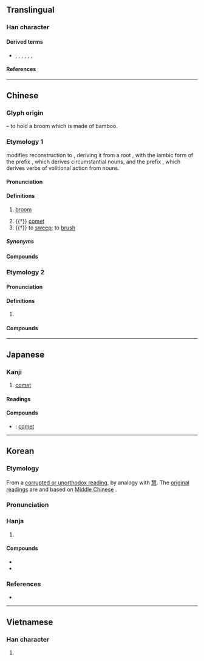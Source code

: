 {{also|篲}}
{{character info}}
==Translingual==

===Han character===
{{Han char|rn=58|rad=彐|as=08|sn=11|four=55174|canj=QJSM|ids=⿱⿰丰丰彐}}

====Derived terms====
* {{l|mul|慧}}, {{l|mul|嘒}}, {{l|mul|𦄑}}, {{l|mul|槥}}, {{l|mul|熭}}, {{l|mul|䨮}}, {{l|mul|鏏}}

====References====
{{Han ref|kx=0362.160|dkj=09927|dj=0680.310|hdz=20961.100|uh=5F57}}

----

==Chinese==

===Glyph origin===
{{Han etym}}
{{Han compound|甡|又|t1=broom|t2=hand|ls=psc}} – to hold a broom which is made of bamboo.

===Etymology 1===
{{zh-forms|alt=篲,𥱵,𥶙}}

{{zh-ref|Sagart (2021)}} modifies {{zh-ref|Baxter and Sagart's (2014)}} reconstruction to {{m|und|*sə-m-pʰˤut-s}}, deriving it from a root {{m|und|*pʰˤut||dust}}, with the iambic form of the prefix {{m|und|*s-}}, which derives circumstantial nouns, and the prefix {{m|und|*m-}}, which derives verbs of volitional action from nouns.

{{attn|zh|Are the pronunciations via analogy with {{zh-l|慧}}?}}

====Pronunciation====
{{zh-pron
|m=huì,suì,1nb=standard in Mainland and Taiwan,2nb=dated variant,2a=y
|m-s=hui4
|c=wai6,seoi6
|c-t=fei5
|g=fii5
|h=pfs=fi;gd=fi4
|j=hui3
|mb=hṳ̄
|md=hiê/suói/uói
|mn=xm,tw:hūi
|mn-t=hui6
|w=3hhue
|x=fei4
|mc=1+3
|oc=1,1+3
|ma=y
|cat=n,v
}}

====Definitions====
{{zh-hanzi}}

# {{lb|zh|literary}} [[broom]]
# {{†}} [[comet]]
# {{†}} to [[sweep]]; to [[brush]]

=====Synonyms=====
{{zh-dial|彗星}}

====Compounds====
{{zh-der|周期彗星|哈雷彗星|彗尾|彗星|彗氾畫塗|擁彗先驅|擁彗迎門|畢拉彗星|百武彗星}}

===Etymology 2===
{{zh-forms}}

====Pronunciation====
{{zh-pron
|m=wèi,huì
|c=wai6
|dial=n
|mc=2
|oc=n,2
|cat=v
}}

====Definitions====
{{zh-hanzi}}

# {{zh-alt-form|熭}}

====Compounds====
{{zh-der|日中必彗}}

----

==Japanese==

===Kanji===
{{ja-kanji|grade=|rs=彐08}}

# [[comet]]

====Readings====
{{ja-readings
|goon=ずい, ぜい
|kanon=すい, せい
|kun=ほうき-
}}

====Compounds====
{{der-top|Compounds}}
* {{ja-r|彗星|すいせい}}: [[comet]]
{{der-bottom}}

----

==Korean==

===Etymology===
From a [[속음|corrupted or unorthodox reading]], by analogy with [[慧]]. The [[본음|original readings]] are {{ko-l|수}} and {{ko-l|세}} based on [[Middle Chinese]] {{ltc-l|彗|id=1+3}}.

{{collapse|
* {{hanja-dongguk|ᄊᆔᆼ〮|ssyúy}}
* {{hanja-hunmong|슈〯|syǔ|器皿|alt=篲}}
|Historical readings
|bg=#FFFFFF}}

===Pronunciation===
{{ko-hanja-pron|혜|l=y}}

===Hanja===
{{ko-hanja-search}}
{{ko-hanja|살별|혜}}

# {{hanja form of|혜|[[comet]]}}

====Compounds====
{{der-top|Compounds}}
* {{ko-l|혜성|彗星}}
* {{ko-l|^혜성가|彗星歌}}
{{der-bottom}}

===References===
* {{R:hanjadoc|3218}}

----

==Vietnamese==

===Han character===
{{vi-readings|rs=彐08|reading=tuệ}}

# {{rfdef|vi|sort=彐08}}

{{cln|vi|Han tu}}